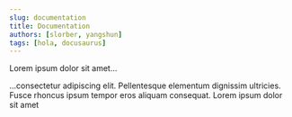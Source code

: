 ```yaml
---
slug: documentation
title: Documentation
authors: [slorber, yangshun]
tags: [hola, docusaurus]
---
```


Lorem ipsum dolor sit amet...

...consectetur adipiscing elit. Pellentesque elementum dignissim ultricies. Fusce rhoncus ipsum tempor eros aliquam consequat. Lorem ipsum dolor sit amet

<!-- truncate -->